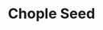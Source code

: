 ---
title: "Chople Seed"
meta_title: "Chople Seed craft"
description: "Craft de Chople Seed"
rank: "b"
draft: false
name: "Chople Seed"
recipe_img: "https://wiki.pokexgames.com/images/b/b4/Chople_Seed.png"
level: 70
craft_time: 1800
result: 1
value_npc: 1
ingredients:
  - name: "Major Seed Bag"
    quantity: 1
    item_img: "https://wiki.pokexgames.com/images/d/d4/Major_Seed_Bag.png"
    value_npc: 1
  - name: "Belt of Champion"
    quantity: 1
    item_img: "https://wiki.pokexgames.com/images/2/2e/Belt_Of_Champion.png"
    value_npc: 1
  - name: "Condensed Grass"
    quantity: 20
    item_img: "https://wiki.pokexgames.com/images/c/ce/Condensed_Grass.png"
    value_npc: 1
---